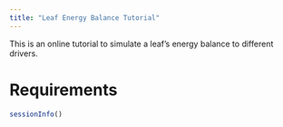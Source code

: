 ```yaml
---
title: "Leaf Energy Balance Tutorial"
---
```


This is an online tutorial to simulate a leaf's energy balance to different drivers.

# Requirements

```r
sessionInfo()
```

